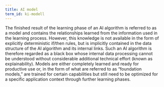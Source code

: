 ```yaml
---
title: AI model
term_id: ki-modell
---
```


The finished result of the learning phase of an AI algorithm is referred to as a model and contains the relationships learned from the information used in the learning process. However, this knowledge is not available in the form of explicitly deterministic if/then rules, but is implicitly contained in the data structure of the AI algorithm and its internal links. Such an AI algorithm is therefore regarded as a black box whose internal data processing cannot be understood without considerable additional technical effort (known as explainability). Models are either completely learned and ready for productive use or, in the form of what are referred to as “foundation models,” are trained for certain capabilities but still need to be optimized for a specific application context through further learning phases.
